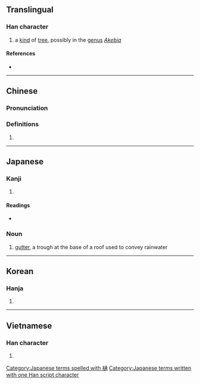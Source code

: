 {{character info/new}}
==Translingual==

===Han character===
{{Han char|rn=75|rad=木|as=11|sn=15|four=|canj=DYNB|ids=⿰木通}}

# a [[kind]] of [[tree]], possibly in the [[genus]] ''[[Akebia]]''

====References====
* {{Han ref|kx=0549.160|dkj=15415|dj=0937.140|hdz=21271.110|uh=6A0B|ud=27147}}

----

==Chinese==
{{zh-forms}}

===Pronunciation===
{{zh-pron
|m=tǒng
|c=tung1
|mc=
|oc=
|ma=
|cat=n
}}

===Definitions===
{{zh-hanzi}}

# {{rfdef|lang=zh}}

----

==Japanese==

===Kanji===
{{ja-kanji|grade=|rs=木11}}

# {{defn|lang=ja|sort=木11}}

====Readings====
* {{ja-readings
|goon=つう
|kanon=とう
|kun=とい, ひ}}

===Noun===
{{ja-noun|とい}}

# {{lb|ja|architecture|sort=とい}} [[gutter]], a trough at the base of a roof used to convey rainwater

[[Category:Japanese terms spelled with 樋]]
[[Category:Japanese terms written with one Han script character]]

----

==Korean==

===Hanja===
{{ko-hanja|hangeul=통|eumhun=|rv=tong|mr=t'ong|y=thong}}

# {{defn|lang=ko|sort=木11}}

----

==Vietnamese==

===Han character===
{{vi-readings|rs=木11| hanviet = thông}}

# {{defn|lang=vi|sort=木11}}